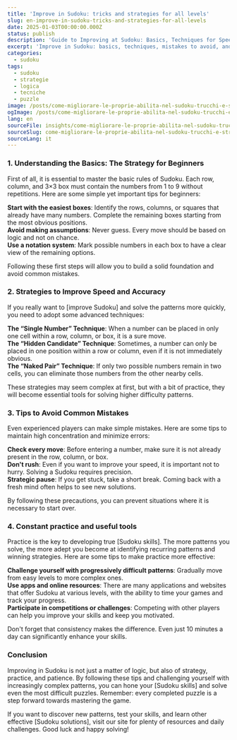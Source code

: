 ```yaml
---
title: 'Improve in Sudoku: tricks and strategies for all levels'
slug: en-improve-in-sudoku-tricks-and-strategies-for-all-levels
date: 2025-01-03T00:00:00.000Z
status: publish
description: 'Guide to Improving at Sudoku: Basics, Techniques for Speed and Accuracy, Mistakes to Avoid, and Effective Practice.'
excerpt: 'Improve in Sudoku: basics, techniques, mistakes to avoid, and practice.'
categories:
  - sudoku
tags:
  - sudoku
  - strategie
  - logica
  - tecniche
  - puzzle
image: /posts/come-migliorare-le-proprie-abilita-nel-sudoku-trucchi-e-strategie-per-principianti-e-avanzati/card.webp
ogImage: /posts/come-migliorare-le-proprie-abilita-nel-sudoku-trucchi-e-strategie-per-principianti-e-avanzati/og.webp
lang: en
sourceFile: insights/come-migliorare-le-proprie-abilita-nel-sudoku-trucchi-e-strategie-per-principianti-e-avanzati.mdx
sourceSlug: come-migliorare-le-proprie-abilita-nel-sudoku-trucchi-e-strategie-per-principianti-e-avanzati
sourceLang: it
---
```



<BreakoutImage src="/posts/come-migliorare-le-proprie-abilita-nel-sudoku-trucchi-e-strategie-per-principianti-e-avanzati/cover.webp" alt="Griglia Sudoku con annotazioni e tecniche evidenziate" />










### 1. Understanding the Basics: The Strategy for Beginners

First of all, it is essential to master the basic rules of Sudoku. Each row, column, and 3&#215;3 box must contain the numbers from 1 to 9 without repetitions. Here are some simple yet important tips for beginners:





**Start with the easiest boxes**: Identify the rows, columns, or squares that already have many numbers. Complete the remaining boxes starting from the most obvious positions.  
**Avoid making assumptions**: Never guess. Every move should be based on logic and not on chance.  
**Use a notation system**: Mark possible numbers in each box to have a clear view of the remaining options.

Following these first steps will allow you to build a solid foundation and avoid common mistakes.









### 2. Strategies to Improve Speed and Accuracy

If you really want to [improve Sudoku] and solve the patterns more quickly, you need to adopt some advanced techniques:





**The “Single Number” Technique**: When a number can be placed in only one cell within a row, column, or box, it is a sure move.  
**The “Hidden Candidate” Technique**: Sometimes, a number can only be placed in one position within a row or column, even if it is not immediately obvious.  
**The “Naked Pair” Technique**: If only two possible numbers remain in two cells, you can eliminate those numbers from the other nearby cells.

These strategies may seem complex at first, but with a bit of practice, they will become essential tools for solving higher difficulty patterns.









### 3. Tips to Avoid Common Mistakes

Even experienced players can make simple mistakes. Here are some tips to maintain high concentration and minimize errors:





**Check every move**: Before entering a number, make sure it is not already present in the row, column, or box.  
**Don't rush**: Even if you want to improve your speed, it is important not to hurry. Solving a Sudoku requires precision.  
**Strategic pause**: If you get stuck, take a short break. Coming back with a fresh mind often helps to see new solutions.

By following these precautions, you can prevent situations where it is necessary to start over.









### 4. Constant practice and useful tools

Practice is the key to developing true [Sudoku skills]. The more patterns you solve, the more adept you become at identifying recurring patterns and winning strategies. Here are some tips to make practice more effective:





**Challenge yourself with progressively difficult patterns**: Gradually move from easy levels to more complex ones.  
**Use apps and online resources**: There are many applications and websites that offer Sudoku at various levels, with the ability to time your games and track your progress.  
**Participate in competitions or challenges**: Competing with other players can help you improve your skills and keep you motivated.

Don't forget that consistency makes the difference. Even just 10 minutes a day can significantly enhance your skills.









### Conclusion

Improving in Sudoku is not just a matter of logic, but also of strategy, practice, and patience. By following these tips and challenging yourself with increasingly complex patterns, you can hone your [Sudoku skills] and solve even the most difficult puzzles. Remember: every completed puzzle is a step forward towards mastering the game.



If you want to discover new patterns, test your skills, and learn other effective [Sudoku solutions], visit our site for plenty of resources and daily challenges. Good luck and happy solving!